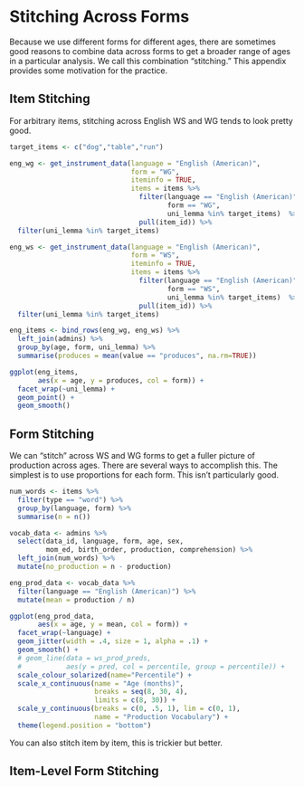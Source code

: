 # Stitching Across Forms {#appendix-stitching}

Because we use different forms for different ages, there are sometimes good reasons to combine data across forms to get a broader range of ages in a particular analysis. We call this combination "stitching." This appendix provides some motivation for the practice. 


## Item Stitching

For arbitrary items, stitching across English WS and WG tends to look pretty good. 

```r
target_items <- c("dog","table","run")

eng_wg <- get_instrument_data(language = "English (American)",
                              form = "WG", 
                              iteminfo = TRUE, 
                              items = items %>%
                                filter(language == "English (American)", 
                                       form == "WG", 
                                       uni_lemma %in% target_items)  %>%
                                pull(item_id)) %>%
  filter(uni_lemma %in% target_items)

eng_ws <- get_instrument_data(language = "English (American)",
                              form = "WS", 
                              iteminfo = TRUE, 
                              items = items %>%
                                filter(language == "English (American)", 
                                       form == "WS", 
                                       uni_lemma %in% target_items)  %>%
                                pull(item_id)) %>%
  filter(uni_lemma %in% target_items)

eng_items <- bind_rows(eng_wg, eng_ws) %>%
  left_join(admins) %>%
  group_by(age, form, uni_lemma) %>%
  summarise(produces = mean(value == "produces", na.rm=TRUE))

ggplot(eng_items, 
       aes(x = age, y = produces, col = form)) + 
  facet_wrap(~uni_lemma) +
  geom_point() + 
  geom_smooth()
```


## Form Stitching

We can "stitch" across WS and WG forms to get a fuller picture of production across ages. There are several ways to accomplish this. The simplest is to use proportions for each form. 
This isn't particularly good.

```r
num_words <- items %>%
  filter(type == "word") %>%
  group_by(language, form) %>%
  summarise(n = n())

vocab_data <- admins %>%
  select(data_id, language, form, age, sex, 
         mom_ed, birth_order, production, comprehension) %>% 
  left_join(num_words) %>%
  mutate(no_production = n - production)

eng_prod_data <- vocab_data %>%
  filter(language == "English (American)") %>%
  mutate(mean = production / n)

ggplot(eng_prod_data,
       aes(x = age, y = mean, col = form)) +
  facet_wrap(~language) +
  geom_jitter(width = .4, size = 1, alpha = .1) +
  geom_smooth() + 
  # geom_line(data = ws_prod_preds,
  #           aes(y = pred, col = percentile, group = percentile)) +
  scale_colour_solarized(name="Percentile") +
  scale_x_continuous(name = "Age (months)",
                     breaks = seq(8, 30, 4),
                     limits = c(8, 30)) +
  scale_y_continuous(breaks = c(0, .5, 1), lim = c(0, 1),
                     name = "Production Vocabulary") +
  theme(legend.position = "bottom")
```

You can also stitch item by item, this is trickier but better. 

## Item-Level Form Stitching
